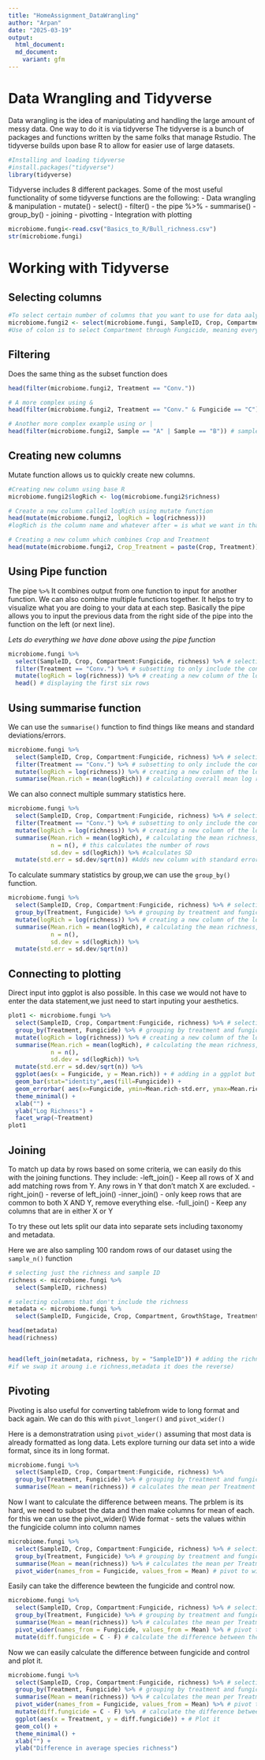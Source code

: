 ```yaml
---
title: "HomeAssignment_DataWrangling"
author: "Arpan"
date: "2025-03-19"
output: 
  html_document:
  md_document:
    variant: gfm
---
```

# Data Wrangling and Tidyverse

Data wrangling is the idea of manipulating and handling the large amount of messy data.
One way to do it is via tidyverse
The tidyverse is a bunch of packages and functions written by the same folks that manage Rstudio. The tidyverse builds upon base R to allow for easier use of large datasets.


```r
#Installing and loading tidyverse
#install.packages("tidyverse")
library(tidyverse)
```

Tidyverse includes 8 different packages.
Some of the most useful functionality of some tidyverse functions are the following: 
  - Data wrangling & manipulation
    - mutate()
    - select()
    - filter()
    - the pipe %>% 
    - summarise() 
    - group_by()
    - joining 
    - pivotting 
    - Integration with plotting
    
```r
microbiome.fungi<-read.csv("Basics_to_R/Bull_richness.csv")
str(microbiome.fungi)
```
# **Working with Tidyverse**

## Selecting columns

```r
#To select certain number of columns that you want to use for data aalysis
microbiome.fungi2 <- select(microbiome.fungi, SampleID, Crop, Compartment:Fungicide, richness)
#Use of colon is to select Compartment through Fungicide, meaning everything in order in between them.
```

## Filtering 
Does the same thing as the subset function does

```r
head(filter(microbiome.fungi2, Treatment == "Conv."))

# A more complex using &
head(filter(microbiome.fungi2, Treatment == "Conv." & Fungicide == "C"))

# Another more complex example using or |
head(filter(microbiome.fungi2, Sample == "A" | Sample == "B")) # samples A or B
```

## Creating new columns
 Mutate function allows us to quickly create new columns.

```r
#Creating new column using base R
microbiome.fungi2$logRich <- log(microbiome.fungi2$richness) 

# Create a new column called logRich using mutate function
head(mutate(microbiome.fungi2, logRich = log(richness)))
#logRich is the column name and whatever after = is what we want in that column

# Creating a new column which combines Crop and Treatment 
head(mutate(microbiome.fungi2, Crop_Treatment = paste(Crop, Treatment)))
```
## Using Pipe function
The pipe `%>%`
It combines output from one function to input for another function. We can also combine multiple functions together. It helps to try to visualize what you are doing to your data at each step. Basically the pipe allows you to input the previous data from the right side of the pipe into the function on the left (or next line).

*Lets do everything we have done above using the pipe function*
```r
microbiome.fungi %>%
  select(SampleID, Crop, Compartment:Fungicide, richness) %>% # selecting columns
  filter(Treatment == "Conv.") %>% # subsetting to only include the conventional treatment
  mutate(logRich = log(richness)) %>% # creating a new column of the log richness
  head() # displaying the first six rows 
```

## Using summarise function
We can use the `summarise()` function to find things like means and standard deviations/errors.
```r
microbiome.fungi %>%
  select(SampleID, Crop, Compartment:Fungicide, richness) %>% # selecting columns
  filter(Treatment == "Conv.") %>% # subsetting to only include the conventional treatment
  mutate(logRich = log(richness)) %>% # creating a new column of the log richness
  summarise(Mean.rich = mean(logRich)) # calculating overall mean log richness within the conventionally managed treatment
```

We can also connect multiple summary statistics here.

```r
microbiome.fungi %>%
  select(SampleID, Crop, Compartment:Fungicide, richness) %>% # selecting columns
  filter(Treatment == "Conv.") %>% # subsetting to only include the conventional treatment
  mutate(logRich = log(richness)) %>% # creating a new column of the log richness
  summarise(Mean.rich = mean(logRich), # calculating the mean richness, stdeviation, and standard error
            n = n(), # this calculates the number of rows
            sd.dev = sd(logRich)) %>% #calculates SD
  mutate(std.err = sd.dev/sqrt(n)) #Adds new column with standard error
```

To calculate summary statistics by group,we can use the `group_by()` function. 
```r
microbiome.fungi %>%
  select(SampleID, Crop, Compartment:Fungicide, richness) %>% # selecting columns
  group_by(Treatment, Fungicide) %>% # grouping by treatment and fungicide to later calculate summary stats by group
  mutate(logRich = log(richness)) %>% # creating a new column of the log richness
  summarise(Mean.rich = mean(logRich), # calculating the mean richness, stdeviation, and standard error
            n = n(), 
            sd.dev = sd(logRich)) %>%
  mutate(std.err = sd.dev/sqrt(n))
```
## Connecting to plotting
Direct input into ggplot is also possible. In this case we would not have to enter the data statement,we just need to start inputing your aesthetics.
```r
plot1 <- microbiome.fungi %>%
  select(SampleID, Crop, Compartment:Fungicide, richness) %>% # selecting columns
  group_by(Treatment, Fungicide) %>% # grouping by treatment and fungicide to later calculate summary stats by group
  mutate(logRich = log(richness)) %>% # creating a new column of the log richness
  summarise(Mean.rich = mean(logRich), # calculating the mean richness, stdeviation, and standard error
            n = n(), 
            sd.dev = sd(logRich)) %>%
  mutate(std.err = sd.dev/sqrt(n)) %>%
  ggplot(aes(x = Fungicide, y = Mean.rich)) + # adding in a ggplot but the data set need not be specified as pipe does it for us
  geom_bar(stat="identity",aes(fill=Fungicide)) +
  geom_errorbar( aes(x=Fungicide, ymin=Mean.rich-std.err, ymax=Mean.rich+std.err), width=0.4) +
  theme_minimal() +
  xlab("") +
  ylab("Log Richness") +
  facet_wrap(~Treatment)
plot1
```

## Joining 

To match up data by rows based on some criteria, we can easily do this with the joining functions. They include:
  -left_join() 
    - Keep all rows of X and add matching rows from Y. Any rows in Y that don’t match X are excluded.
  -right_join() 
    - reverse of left_join()
  -inner_join() 
    - only keep rows that are common to both X AND Y, remove everything else. 
  -full_join()
    - Keep any columns that are in either X or Y
    
To try these out lets split our data into separate sets including taxonomy and metadata.

Here we are also sampling 100 random rows of our dataset using the `sample_n()` function
```r
# selecting just the richness and sample ID
richness <- microbiome.fungi %>%
  select(SampleID, richness)

# selecting columns that don't include the richness
metadata <- microbiome.fungi %>% 
  select(SampleID, Fungicide, Crop, Compartment, GrowthStage, Treatment, Rep, Sample)

head(metadata)
head(richness)


head(left_join(metadata, richness, by = "SampleID")) # adding the richness data to the metadata based on on the common column of sampleID
#if we swap it aroung i.e richness,metadata it does the reverse)
```
## Pivoting

Pivoting is also useful for converting tablefrom wide to long format and back again. We can do this with `pivot_longer()` and `pivot_wider()`

Here is a  demonstratration using `pivot_wider()` assuming that most data is already formatted as long data. Lets explore turning our data set into a wide format, since its in long format.
```r
microbiome.fungi %>%
  select(SampleID, Crop, Compartment:Fungicide, richness) %>% 
  group_by(Treatment, Fungicide) %>% # grouping by treatment and fungicide to later calculate summary stats by group
  summarise(Mean = mean(richness)) # calculates the mean per Treatment and Fungicide 
```
Now I want to calculate the difference between means. The prblem is its hard, we need to subset the data and then make columns for mean of each. for this we can use the pivot_wider()
Wide format - sets the values within the fungicide column into column names
```r
microbiome.fungi %>%
  select(SampleID, Crop, Compartment:Fungicide, richness) %>% # selecting columns  
  group_by(Treatment, Fungicide) %>% # grouping by treatment and fungicide to later calculate summary stats by group
  summarise(Mean = mean(richness)) %>% # calculates the mean per Treatment and Fungicide 
  pivot_wider(names_from = Fungicide, values_from = Mean) # pivot to wide format, take the fungicide names and put in new columns and then take mean values 
```

Easily can take the difference bewteen the fungicide and control now. 
```r
microbiome.fungi %>%
  select(SampleID, Crop, Compartment:Fungicide, richness) %>% # selecting columns  filter(Class == "Sordariomycetes") %>%
  group_by(Treatment, Fungicide) %>% # grouping by treatment and fungicide to later calculate summary stats by group
  summarise(Mean = mean(richness)) %>% # calculates the mean per Treatment and Fungicide 
  pivot_wider(names_from = Fungicide, values_from = Mean) %>% # pivot to wide format
  mutate(diff.fungicide = C - F) # calculate the difference between the means. 
```

Now we can easily calculate the difference between fungicide and control and plot it. 
```r
microbiome.fungi %>%
  select(SampleID, Crop, Compartment:Fungicide, richness) %>% # selecting columns  filter(Class == "Sordariomycetes") %>%
  group_by(Treatment, Fungicide) %>% # grouping by treatment and fungicide to later calculate summary stats by group
  summarise(Mean = mean(richness)) %>% # calculates the mean per Treatment and Fungicide 
  pivot_wider(names_from = Fungicide, values_from = Mean) %>% # pivot to wide format
  mutate(diff.fungicide = C - F) %>%  # calculate the difference between the means. 
  ggplot(aes(x = Treatment, y = diff.fungicide)) + # Plot it 
  geom_col() +
  theme_minimal() +
  xlab("") +
  ylab("Difference in average species richness")
```